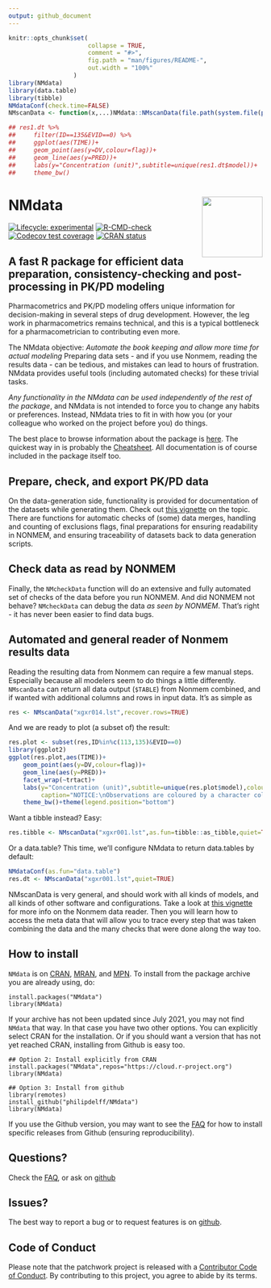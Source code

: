 ```yaml
---
output: github_document
---
```


<!-- README.md is generated from README.Rmd. Please edit that file -->

```r
knitr::opts_chunk$set(
                      collapse = TRUE,
                      comment = "#>",
                      fig.path = "man/figures/README-",
                      out.width = "100%"
                  )
library(NMdata)
library(data.table)
library(tibble)
NMdataConf(check.time=FALSE)
NMscanData <- function(x,...)NMdata::NMscanData(file.path(system.file(paste0("examples/nonmem/",x), package="NMdata")),...)

## res1.dt %>%
##     filter(ID==135&EVID==0) %>%
##     ggplot(aes(TIME))+
##     geom_point(aes(y=DV,colour=flag))+
##     geom_line(aes(y=PRED))+
##     labs(y="Concentration (unit)",subtitle=unique(res1.dt$model))+
##     theme_bw()


```

# NMdata<a href='https://philipdelff.github.io/NMdata/'><img src='man/figures/logo.png' align="right" height="120" /></a>

<!-- badges: start -->
[![Lifecycle: experimental](https://img.shields.io/badge/lifecycle-experimental-orange.svg)](https://lifecycle.r-lib.org/articles/stages.html)
[![R-CMD-check](https://github.com/philipdelff/NMdata/workflows/R-CMD-check/badge.svg)](https://github.com/philipdelff/NMdata/actions)
[![Codecov test coverage](https://codecov.io/gh/philipdelff/NMdata/branch/master/graph/badge.svg)](https://codecov.io/gh/philipdelff/NMdata?branch=master)
[![CRAN status](https://www.r-pkg.org/badges/version/NMdata)](https://CRAN.R-project.org/package=NMdata)
<!-- badges: end -->

##  A fast R package for efficient data preparation, consistency-checking and post-processing in PK/PD modeling
Pharmacometrics and PK/PD modeling offers unique information for
decision-making in several steps of drug development. However, the leg work in pharmacometrics remains technical, and this is a typical bottleneck for a pharmacometrician to contributing even more.

The NMdata objective: *Automate the book
keeping and allow more time for actual modeling*
Preparing data sets - and if you use Nonmem, reading the results data - can be tedious, and mistakes can lead to hours of
frustration. NMdata provides useful tools (including automated
checks) for these trivial tasks. 

*Any functionality in
the NMdata can be used independently of the rest of the package*, and
NMdata is not intended to force you to change any habits or
preferences. Instead, NMdata tries to fit in with how you (or your
colleague who worked on the project before you) do things.

The best place to browse information about the package is
[here](https://philipdelff.github.io/NMdata/). The quickest way in is
probably the
[Cheatsheet](https://philipdelff.github.io/NMdata/articles/NMdata-cheat.html). All
documentation is of course included in the package itself too.

<!-- https://htmlpreview.github.io/?https://github.com/philipdelff/NMdata/blob/master/devel/NMdata-cheat.html -->

## Prepare, check, and export PK/PD data 
On the data-generation side, functionality is provided for
documentation of the datasets while generating them. Check out [this
vignette](https://philipdelff.github.io/NMdata/articles/DataPrepare.html)
on the topic. There are functions for automatic checks of (some) data
merges, handling and counting of exclusions flags, final preparations
for ensuring readability in NONMEM, and ensuring traceability of
datasets back to data generation scripts. 

## Check data as read by NONMEM
Finally, the `NMcheckData`
function will do an extensive and fully automated set of checks of the
data before you run NONMEM. And did NONMEM not behave? `NMcheckData`
can debug the data _as seen by NONMEM_. That's right - it has never
been easier to find data bugs.

## Automated and general reader of Nonmem results data
Reading the resulting data from Nonmem can require a few
manual steps. Especially because all modelers seem to do things a
little differently. `NMscanData` can return all data output (`$TABLE`) from Nonmem combined, and if wanted with additional columns and rows in
input data. It's as simple as
```r
res <- NMscanData("xgxr014.lst",recover.rows=TRUE)
```
And we are ready to plot (a subset of) the result:
```r
res.plot <- subset(res,ID%in%c(113,135)&EVID==0)
library(ggplot2)
ggplot(res.plot,aes(TIME))+
    geom_point(aes(y=DV,colour=flag))+
    geom_line(aes(y=PRED))+
    facet_wrap(~trtact)+
    labs(y="Concentration (unit)",subtitle=unique(res.plot$model),colour="Observations",
         caption="NOTICE:\nObservations are coloured by a character column fetched from input data.\nSamples below LLOQ are rows added from input data.\nPlots are correctly sorted because factor levels of dose are preserved from input data.")+
    theme_bw()+theme(legend.position="bottom")
```

Want a tibble instead? Easy:
```r
res.tibble <- NMscanData("xgxr001.lst",as.fun=tibble::as_tibble,quiet=TRUE)
```
Or a data.table? This time, we'll configure NMdata to return data.tables by default:
```r
NMdataConf(as.fun="data.table")
res.dt <- NMscanData("xgxr001.lst",quiet=TRUE)
```

NMscanData is very general, and should work with all kinds of models,
and all kinds of other software and configurations. Take a look at
[this
vignette](https://philipdelff.github.io/NMdata/articles/NMscanData.html)
for more info on the Nonmem data reader. Then you will learn how to
access the meta data that will allow you to trace every step that was
taken combining the data and the many checks that were done along the
way too.


## How to install
`NMdata` is on [CRAN](https://cran.r-project.org/), [MRAN](https://mran.microsoft.com/), and [MPN](https://mpn.metworx.com). To install from the package archive you are already using, do:

```
install.packages("NMdata")
library(NMdata)
```

If your archive has not been updated since July 2021, you may not find
`NMdata` that way. In that case you have two other options. You can
explicitly select CRAN for the installation. Or if you should want a
version that has not yet reached CRAN, installing from Github is easy
too.

```
## Option 2: Install explicitly from CRAN
install.packages("NMdata",repos="https://cloud.r-project.org")
library(NMdata)

## Option 3: Install from github
library(remotes)
install_github("philipdelff/NMdata")
library(NMdata)
```
If you use the Github version, you may want to see the
[FAQ](https://philipdelff.github.io/NMdata/articles/NMdata-FAQ.html)
for how to install specific releases from Github (ensuring reproducibility).


## Questions?
Check the [FAQ](https://philipdelff.github.io/NMdata/articles/NMdata-FAQ.html), or ask on [github](https://github.com/philipdelff/NMdata/)

## Issues?
The best way to report a bug or to request features is on [github](https://github.com/philipdelff/NMdata/).

## Code of Conduct
Please note that the patchwork project is released with a [Contributor Code of Conduct](https://philipdelff.github.io/NMdata/CODE_OF_CONDUCT.html). By contributing to this project, you agree to abide by its terms.
